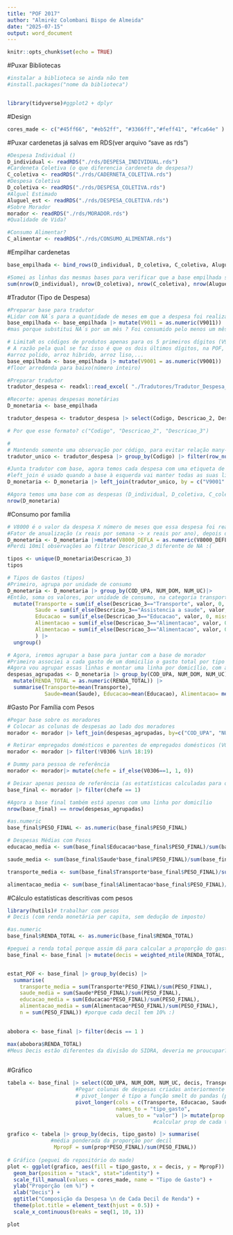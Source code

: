 ```yaml
---
title: "POF 2017"
author: "Almirêz Colombani Bispo de Almeida"
date: "2025-07-15"
output: word_document
---
```


```r
knitr::opts_chunk$set(echo = TRUE)
```

#Puxar Bibliotecas
```r
#instalar a biblioteca se ainda não tem
#install.packages("nome da biblioteca")


library(tidyverse)#ggplot2 + dplyr

```

#Design
```r

cores_made <- c("#45ff66", "#eb52ff", "#3366ff","#feff41", "#fca64e" ) #adicionei o laranja porque estava faltando cor


```

#Puxar cardenetas já salvas em RDS(ver arquivo "save as rds")
```r
#Despesa Individual ()
D_individual <- readRDS("./rds/DESPESA_INDIVIDUAL.rds")
#Cardeneta Coletiva (o que diferencia cardeneta de despesa?)
C_coletiva <- readRDS("./rds/CADERNETA_COLETIVA.rds")
#Despesa Coletiva
D_coletiva <- readRDS("./rds/DESPESA_COLETIVA.rds")
#Alguel Estimado
Aluguel_est <- readRDS("./rds/DESPESA_COLETIVA.rds")
#Sobre Morador
morador <- readRDS("./rds/MORADOR.rds")
#Qualidade de Vida?

#Consumo Alimentar?
C_alimentar <- readRDS("./rds/CONSUMO_ALIMENTAR.rds")

```

#Empilhar cardenetas
```r
base_empilhada <- bind_rows(D_individual, D_coletiva, C_coletiva, Aluguel_est)

#Somei as linhas das mesmas bases para verificar que a base empilhada só empilhou mesmo :)
sum(nrow(D_individual), nrow(D_coletiva), nrow(C_coletiva), nrow(Aluguel_est))

```
#Tradutor (Tipo de Despesa)
```r
#Preparar base para tradutor
#Lidar com NA´s para a quantidade de meses em que a despesa foi realizada
base_empilhada <- base_empilhada |> mutate(V9011 = as.numeric(V9011)) |> mutate(V9011 = replace_na(V9011,1))
#mas porque substitui NA´s por um mês ? Foi consumido pelo menos um mês, mas

# LimitaR os códigos de produtos apenas para os 5 primeiros dígitos (V9001 é o tipo da despesa)
# A razão pela qual se faz isso é que os dois últimos dígitos, na POF, denotam apenas variações nos nomes dos produtos
#arroz polido, arroz hibrido, arroz liso,...
base_empilhada <- base_empilhada |> mutate(V9001 = as.numeric(V9001)) |> mutate(V9001 = floor(V9001/100))
#floor arredonda para baixo(número inteiro)

#Preparar tradutor
tradutor_despesa <- readxl::read_excel( "./Tradutores/Tradutor_Despesa_Geral.xls")

#Recorte: apenas despesas monetárias
D_monetaria <- base_empilhada

tradutor_despesa <- tradutor_despesa |> select(Codigo, Descricao_2, Descricao_3)

# Por que esse formato? c("Codigo", "Descricao_2", "Descricao_3")

#
# Mantendo somente uma observação por código, para evitar relação many-to-many
tradutor_unico <- tradutor_despesa |> group_by(Codigo) |> filter(row_number(Descricao_3) == 1)

#Junta tradutor com base, agora temos cada despesa com uma etiqueta de descrição 2 e 3 (tipo de consumo)
#left_join é usado quando a base à esquerda vai manter todas as suas linhas durante a fusão
D_monetaria <- D_monetaria |> left_join(tradutor_unico, by = c("V9001" = "Codigo"))

#Agora temos uma base com as despesas (D_individual, D_coletiva, C_coletiva, Aluguel_est) e seus tipos
nrow(D_monetaria)
```

#Consumo por família
```r
# V8000 é o valor da despesa X número de meses que essa despesa foi realizada X Fator de Anualização / 12
#Fator de anualização (x reais por semana -> x reais por ano), depois divido por 12 para ter o mensal
D_monetaria <- D_monetaria |>mutate(V8000_DEFLA = as.numeric(V8000_DEFLA),FATOR_ANUALIZACAO = as.numeric(FATOR_ANUALIZACAO))|> mutate(valor = V8000_DEFLA*V9011*FATOR_ANUALIZACAO/12)
#Perdi 10mil observações ao filtrar Descricao_3 diferente de NA :(

tipos <- unique(D_monetaria$Descricao_3)
tipos

# Tipos de Gastos (tipos)
#Primeiro, agrupa por unidade de consumo
D_monetaria <- D_monetaria |> group_by(COD_UPA, NUM_DOM, NUM_UC)|>
#Então, soma os valores, por unidade de consumo, na categoria transporte (else e missing = 0) 
  mutate(Transporte = sum(if_else(Descricao_3=="Transporte", valor, 0, missing = 0)),
         Saude = sum(if_else(Descricao_3=="Assistencia a saude", valor, 0, missing = 0)),
         Educacao = sum(if_else(Descricao_3=="Educacao", valor, 0, missing = 0)),
         Alimentacao = sum(if_else(Descricao_3=="Alimentacao", valor, 0, missing = 0)),
         Alimentacao = sum(if_else(Descricao_3=="Alimentacao", valor, 0, missing = 0)),
         ) |>
  ungroup()

# Agora, iremos agrupar a base para juntar com a base de morador
#Primeiro associei a cada gasto de um domicilio o gasto total por tipo
#Agora vou agrupar essas linhas e montar uma linha por domicílio, com a média do valor gasto no domicílio (que é o próprio gasto do domicílio)
despesas_agrupadas <- D_monetaria |> group_by(COD_UPA, NUM_DOM, NUM_UC) |> 
  mutate(RENDA_TOTAL = as.numeric(RENDA_TOTAL)) |>                  
  summarise(Transporte=mean(Transporte),
            Saude=mean(Saude), Educacao=mean(Educacao), Alimentacao= mean(Alimentacao), Renda = mean(RENDA_TOTAL))


```
#Gasto Por Família com Pesos
```r
#Pegar base sobre os moradores
# Colocar as colunas de despesas ao lado dos moradores
morador <- morador |> left_join(despesas_agrupadas, by=c("COD_UPA", "NUM_DOM", "NUM_UC"))

# Retirar empregados domésticos e parentes de empregados domésticos (V0306 indica a relação da pessoa de referência e o morador)
morador <- morador |> filter(!V0306 %in% 18:19)

# Dummy para pessoa de referência
morador <- morador|> mutate(chefe = if_else(V0306==1, 1, 0))

# Deixar apenas pessoa de referência (as estatísticas calculadas para o domicílio)
base_final <- morador |> filter(chefe == 1)

#Agora a base final também está apenas com uma linha por domicílio
nrow(base_final) == nrow(despesas_agrupadas)

#as.numeric
base_final$PESO_FINAL <- as.numeric(base_final$PESO_FINAL)

# Despesas Médias com Pesos
educacao_media <- sum(base_final$Educacao*base_final$PESO_FINAL)/sum(base_final$PESO_FINAL)

saude_media <- sum(base_final$Saude*base_final$PESO_FINAL)/sum(base_final$PESO_FINAL)

transporte_media <- sum(base_final$Transporte*base_final$PESO_FINAL)/sum(base_final$PESO_FINAL)

alimentacao_media <- sum(base_final$Alimentacao*base_final$PESO_FINAL)/sum(base_final$PESO_FINAL)

```

#Cálculo estatísticas descritivas com pesos
```r
library(hutils)# trabalhar com pesos
# Decis (com renda monetária per capita, sem dedução de imposto)

#as.numeric
base_final$RENDA_TOTAL <- as.numeric(base_final$RENDA_TOTAL)

#peguei a renda total porque assim dá para calcular a proporção do gasto em cada tipo dentro do domicílio 
base_final <- base_final |> mutate(decis = weighted_ntile(RENDA_TOTAL, PESO_FINAL, 10))


estat_POF <- base_final |> group_by(decis) |> 
  summarise(
    transporte_media = sum(Transporte*PESO_FINAL)/sum(PESO_FINAL),
    saude_media = sum(Saude*PESO_FINAL)/sum(PESO_FINAL),
    educacao_media = sum(Educacao*PESO_FINAL)/sum(PESO_FINAL),
    alimentacao_media = sum(Alimentacao*PESO_FINAL)/sum(PESO_FINAL),
    n = sum(PESO_FINAL)) #porque cada decil tem 10% :)
            

abobora <- base_final |> filter(decis == 1 )

max(abobora$RENDA_TOTAL) 
#Meus Decis estão diferentes da divisão do SIDRA, deveria me proucupar? Eles dividiram em 7 classes. 
            

```

#Gráfico
```r
tabela <- base_final |> select(COD_UPA, NUM_DOM, NUM_UC, decis, Transporte, Educacao, Saude,Alimentacao, RENDA_TOTAL, PESO_FINAL) |> filter(RENDA_TOTAL > 0)|>
                      #Pegar colunas de despesas criadas anteriormente e transformar em tipo e valor
                      # pivot_longer é tipo a função smelt do pandas (python)
                      pivot_longer(cols = c(Transporte, Educacao, Saude, Alimentacao),
                                   names_to = "tipo_gasto",
                                   values_to = "valor") |> mutate(prop = valor/ RENDA_TOTAL)
                                               #calcular prop de cada tipo de gasto na renda total

grafico <- tabela |> group_by(decis, tipo_gasto) |> summarise(
              #média ponderada da proporção por decil
               MpropF = sum(prop*PESO_FINAL)/sum(PESO_FINAL))
  
# Gráfico (peguei do repositório do made)
plot <- ggplot(grafico, aes(fill = tipo_gasto, x = decis, y = MpropF)) + 
  geom_bar(position = "stack", stat="identity") +
  scale_fill_manual(values = cores_made, name = "Tipo de Gasto") +
  ylab("Proporção (em %)") +
  xlab("Decis") +
  ggtitle("Composição da Despesa \n de Cada Decil de Renda") +
  theme(plot.title = element_text(hjust = 0.5)) +
  scale_x_continuous(breaks = seq(1, 10, 1))

plot



```






